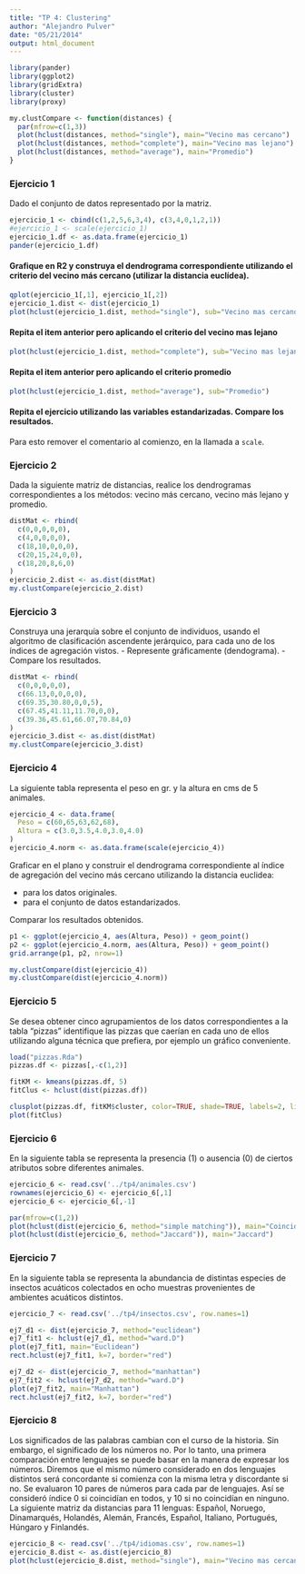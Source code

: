 ```yaml
---
title: "TP 4: Clustering"
author: "Alejandro Pulver"
date: "05/21/2014"
output: html_document
---
```


```r
library(pander)
library(ggplot2)
library(gridExtra)
library(cluster)
library(proxy)

my.clustCompare <- function(distances) {
  par(mfrow=c(1,3))
  plot(hclust(distances, method="single"), main="Vecino mas cercano")
  plot(hclust(distances, method="complete"), main="Vecino mas lejano")
  plot(hclust(distances, method="average"), main="Promedio")
}
```

### Ejercicio 1

Dado el conjunto de datos representado por la matriz.

```r
ejercicio_1 <- cbind(c(1,2,5,6,3,4), c(3,4,0,1,2,1))
#ejercicio_1 <- scale(ejercicio_1)
ejercicio_1.df <- as.data.frame(ejercicio_1)
pander(ejercicio_1.df)
```

#### Grafique en R2 y construya el dendrograma correspondiente utilizando el criterio del vecino más cercano (utilizar la distancia euclídea). 

```r
qplot(ejercicio_1[,1], ejercicio_1[,2])
ejercicio_1.dist <- dist(ejercicio_1)
plot(hclust(ejercicio_1.dist, method="single"), sub="Vecino mas cercano")
```

#### Repita el item anterior pero aplicando el criterio del vecino mas lejano

```r
plot(hclust(ejercicio_1.dist, method="complete"), sub="Vecino mas lejano")
```

#### Repita el item anterior pero aplicando el criterio promedio

```r
plot(hclust(ejercicio_1.dist, method="average"), sub="Promedio")
```

#### Repita el ejercicio utilizando las variables estandarizadas. Compare los resultados.

Para esto remover el comentario al comienzo, en la llamada a `scale`.

### Ejercicio 2

Dada la siguiente matriz de distancias, realice los dendrogramas correspondientes a los métodos: vecino más cercano, vecino más lejano y promedio.

```r
distMat <- rbind(
  c(0,0,0,0,0),
  c(4,0,0,0,0),
  c(18,10,0,0,0),
  c(20,15,24,0,0),
  c(18,20,8,6,0)
)
ejercicio_2.dist <- as.dist(distMat)
my.clustCompare(ejercicio_2.dist)
```

### Ejercicio 3

Construya una jerarquía sobre el conjunto de individuos, usando el algoritmo de clasificación ascendente jerárquico, para cada uno de los índices de agregación vistos.
- Represente gráficamente (dendograma).
- Compare los resultados.

```r
distMat <- rbind(
  c(0,0,0,0,0),
  c(66.13,0,0,0,0),
  c(69.35,30.80,0,0,5),
  c(67.45,41.11,11.70,0,0),
  c(39.36,45.61,66.07,70.84,0)
)
ejercicio_3.dist <- as.dist(distMat)
my.clustCompare(ejercicio_3.dist)
```

### Ejercicio 4

La siguiente tabla representa el peso en gr. y la altura en cms de 5 animales.

```r
ejercicio_4 <- data.frame(
  Peso = c(60,65,63,62,68),
  Altura = c(3.0,3.5,4.0,3.0,4.0)
)
ejercicio_4.norm <- as.data.frame(scale(ejercicio_4))
```

Graficar en el plano y construir el dendrograma correspondiente al índice de agregación del vecino más cercano utilizando la distancia euclidea:

- para los datos originales.
- para el conjunto de datos estandarizados.

Comparar los resultados obtenidos.

```r
p1 <- ggplot(ejercicio_4, aes(Altura, Peso)) + geom_point()
p2 <- ggplot(ejercicio_4.norm, aes(Altura, Peso)) + geom_point()
grid.arrange(p1, p2, nrow=1)

my.clustCompare(dist(ejercicio_4))
my.clustCompare(dist(ejercicio_4.norm))
```

### Ejercicio 5

Se desea obtener cinco agrupamientos de los datos correspondientes a la tabla "pizzas" identifique las pizzas que caerían en cada uno de ellos utilizando alguna técnica que prefiera, por ejemplo un gráfico conveniente.

```r
load("pizzas.Rda")
pizzas.df <- pizzas[,-c(1,2)]

fitKM <- kmeans(pizzas.df, 5)
fitClus <- hclust(dist(pizzas.df))

clusplot(pizzas.df, fitKM$cluster, color=TRUE, shade=TRUE, labels=2, lines=0)
plot(fitClus)
```

### Ejercicio 6

En la siguiente tabla se representa la presencia (1) o ausencia (0) de ciertos atributos sobre diferentes animales.

```r
ejercicio_6 <- read.csv('../tp4/animales.csv')
rownames(ejercicio_6) <- ejercicio_6[,1]
ejercicio_6 <- ejercicio_6[,-1]

par(mfrow=c(1,2))
plot(hclust(dist(ejercicio_6, method="simple matching")), main="Coincidences")
plot(hclust(dist(ejercicio_6, method="Jaccard")), main="Jaccard")
```

### Ejercicio 7

En la siguiente tabla se representa la abundancia de distintas especies de insectos acuáticos colectados en ocho muestras provenientes de ambientes acuáticos distintos.

```r
ejercicio_7 <- read.csv('../tp4/insectos.csv', row.names=1)

ej7_d1 <- dist(ejercicio_7, method="euclidean")
ej7_fit1 <- hclust(ej7_d1, method="ward.D")
plot(ej7_fit1, main="Euclidean")
rect.hclust(ej7_fit1, k=7, border="red")

ej7_d2 <- dist(ejercicio_7, method="manhattan")
ej7_fit2 <- hclust(ej7_d2, method="ward.D")
plot(ej7_fit2, main="Manhattan")
rect.hclust(ej7_fit2, k=7, border="red")
```

### Ejercicio 8

Los significados de las palabras cambian con el curso de la historia. Sin embargo, el significado de los números no. Por lo tanto, una primera comparación entre lenguajes se puede basar en la manera de expresar los números. Diremos que el mismo número considerado en dos lenguajes distintos será concordante si comienza con la misma letra y discordante si no. Se evaluaron 10 pares de números para cada par de lenguajes. Así se consideró índice 0 si coincidían en todos, y 10 si no coincidían en ninguno. La siguiente matriz da distancias para 11 lenguas: Español, Noruego, Dinamarqués, Holandés, Alemán, Francés, Español, Italiano, Portugués, Húngaro y Finlandés.

```r
ejercicio_8 <- read.csv('../tp4/idiomas.csv', row.names=1)
ejercicio_8.dist <- as.dist(ejercicio_8)
plot(hclust(ejercicio_8.dist, method="single"), main="Vecino mas cercano")
```
